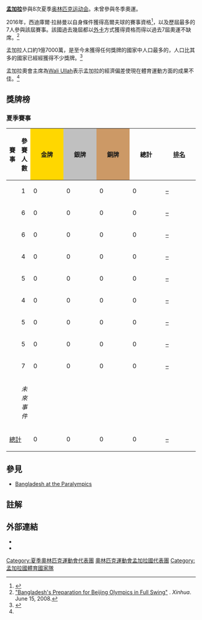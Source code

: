 {{Infobox Country Olympics|NOC=BAN}}

'''[[孟加拉|孟加拉]]'''參與8次夏季[[奥林匹克运动会|奥林匹克运动会]]。未曾參與冬季奧運。

2016年，西迪庫爾·拉赫曼以自身條件獲得高爾夫球的賽事資格<ref>{{Cite web |url=http://indianexpress.com/sports/rio-2016-olympics/golfer-siddikur-rahman-becomes-first-bangladesh-player-to-qualify-for-olympics-2910010/ |title=存档副本 |access-date=2017-01-06 |archive-date=2020-06-11 |archive-url=https://web.archive.org/web/20200611043856/https://indianexpress.com/sports/rio-2016-olympics/golfer-siddikur-rahman-becomes-first-bangladesh-player-to-qualify-for-olympics-2910010/ |dead-url=no }}</ref>，以及歷屆最多的7人參與該屆賽事。該國過去幾屆都以[[外卡|外卡]]方式獲得資格而得以過去7屆奧運不缺席。<ref name=swing>[http://english.cri.cn/2886/2008/06/15/53@369141.htm "Bangladesh's Preparation for Beijing Olympics in Full Swing"] {{Wayback|url=http://english.cri.cn/2886/2008/06/15/53@369141.htm |date=20191114221205 }}. ''Xinhua''. June 15, 2008.</ref>

孟加拉人口約1億7000萬，是至今未獲得任何獎牌的國家中人口最多的，人口比其多的國家已經經獲得不少獎牌。<ref>{{cite web|url=http://www.buzzfeed.com/mikemehalick/the-10-most-populated-countries-to-never-win-an-ol|title=The 10 Most Populous Countries To Never Win An Olympic Medal|work=BuzzFeed Community|accessdate=22 February 2016|archive-date=2017-09-21|archive-url=https://web.archive.org/web/20170921194031/https://www.buzzfeed.com/mikemehalick/the-10-most-populated-countries-to-never-win-an-ol|dead-url=no}}</ref>

孟加拉奧會主席為[[Wali_Ullah|Wali Ullah]]表示孟加拉的經濟偏差使現在體育運動方面的成果不佳。<ref name=swing/>

== 獎牌榜 ==
{{See also|奧林匹克運動會獎牌統計}}
{{col-begin}}
{{col-2}}
=== 夏季賽事 ===
{| class="wikitable" style="text-align:center; font-size:90%;"
|-
!賽事
!參賽人數
|style="background:gold; width:4.5em; font-weight:bold;"|金牌
|style="background:silver; width:4.5em; font-weight:bold;"|銀牌
|style="background:#cc9966; width:4.5em; font-weight:bold;"|銅牌
!style="width:4.5em; font-weight:bold;"|總計
!style="width:4.5em; font-weight:bold;"|[[奧林匹克運動會獎牌榜|排名]]
|-
|align=left| {{GamesName|SOG|1984}} || 1 || 0 || 0 || 0 || 0 || [[1984年夏季奥林匹克运动会奖牌榜|–]]
|-
|align=left| {{GamesName|SOG|1988}} || 6 || 0 || 0 || 0 || 0 || [[1988年夏季奥林匹克运动会奖牌榜|–]]
|-
|align=left| {{GamesName|SOG|1992}} || 6 || 0 || 0 || 0 || 0 || [[1992年夏季奥林匹克运动会奖牌榜|–]]
|-
|align=left| {{GamesName|SOG|1996}} || 4 || 0 || 0 || 0 || 0 || [[1996年夏季奥林匹克运动会奖牌榜|–]]
|- 
|align=left| {{GamesName|SOG|2000}} || 5 || 0 || 0 || 0 || 0 || [[2000年夏季奥林匹克运动会奖牌榜|–]]
|-
|align=left| {{GamesName|SOG|2004}} || 4 || 0|| 0 || 0 || 0 || [[2004年夏季奥林匹克运动会奖牌榜|–]]
|-
|align=left| {{GamesName|SOG|2008}} || 5 || 0 || 0 || 0 || 0 || [[2008年夏季奥林匹克运动会奖牌榜|–]]
|-
|align=left| {{GamesName|SOG|2012}} || 5 || 0 || 0 || 0 || 0 || [[2012年夏季奥林匹克运动会奖牌榜|–]]
|-
|align=left| {{GamesName|SOG|2016}} || 7 || 0 || 0 || 0 || 0 || [[2016年夏季奧林匹克運動會獎牌榜|–]]
|-
|align=left| {{GamesName|SOG|2020}} || colspan=6; rowspan=1 | ''未來事件''
|-
!colspan=2| [[奥林匹克运动会奖牌统计|總計]] !! 0 !! 0 !! 0 !! 0 !! [[奥林匹克运动会奖牌统计|–]]
|}

==參見==
* [[Bangladesh_at_the_Paralympics|Bangladesh at the Paralympics]]

== 註解 ==
{{Reflist}}

==外部連結==
* {{cite web |title=Bangladesh |publisher=International Olympic Committee |url=http://www.olympic.org/bangladesh |access-date=2017-01-06 |archive-date=2020-11-08 |archive-url=https://web.archive.org/web/20201108163108/https://www.olympic.org/bangladesh/ |dead-url=no }}
* {{cite web |title=Bangladesh |publisher=Sports-Reference.com |url=http://www.sports-reference.com/olympics/countries/BAN |access-date=2017-01-06 |archive-url=https://web.archive.org/web/20090220002300/http://www.sports-reference.com/olympics/countries/BAN/ |archive-date=2009-02-20 |dead-url=yes }}

{{NOCinOlympics}}

[[Category:夏季奧林匹克運動會代表團|Category:夏季奧林匹克運動會代表團]]
[[Category:奧林匹克運動會孟加拉國代表團|]]
[[Category:孟加拉國體育國家隊|Category:孟加拉國體育國家隊]]